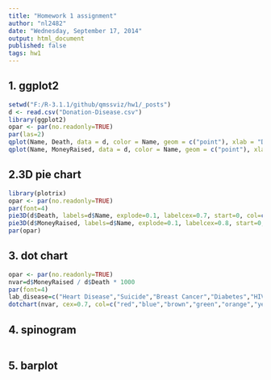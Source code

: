 ```yaml
---
title: "Homework 1 assignment"
author: "nl2482"
date: "Wednesday, September 17, 2014"
output: html_document
published: false
tags: hw1
---
```


## 1. ggplot2
```r
setwd("F:/R-3.1.1/github/qmssviz/hw1/_posts")
d <- read.csv("Donation-Disease.csv")
library(ggplot2)
opar <- par(no.readonly=TRUE)
par(las=2)
qplot(Name, Death, data = d, color = Name, geom = c("point"), xlab = "Disease", ylab = "Death", main="Total Death plot")
qplot(Name, MoneyRaised, data = d, color = Name, geom = c("point"), xlab = "Disease", ylab = "Donation", main="Total Donation plot")
```

## 2.3D pie chart
```r
library(plotrix)
opar <- par(no.readonly=TRUE)
par(font=4)
pie3D(d$Death, labels=d$Name, explode=0.1, labelcex=0.7, start=0, col=c("red","blue","brown","green","orange","yellow","pink","purple"), main="Death Pie Chart")
pie3D(d$MoneyRaised, labels=d$Name, explode=0.1, labelcex=0.8, start=0, col=c("red","blue","brown","green","orange","yellow","pink","purple"), main="Donation pie chart")
par(opar)
```

## 3. dot chart
```r
opar <- par(no.readonly=TRUE)
nvar=d$MoneyRaised / d$Death * 1000
par(font=4)
lab_disease=c("Heart Disease","Suicide","Breast Cancer","Diabetes","HIV/AIDS","Prostate Cancer","Motor Neuron Disease (inc ALS)","Chronic Obstructive Pulmonary")
dotchart(nvar, cex=0.7, col=c("red","blue","brown","green","orange","yellow","pink","purple"),labels=(lab_disease), pch=19, main="Donation per Death dot chart")
```

## 4. spinogram
```r

```

## 5. barplot
```r

```
